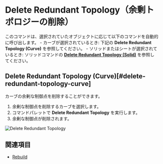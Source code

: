 
<Reference shortcut="" command="Delete Redundant Topology" button="" />

# Delete Redundant Topology（余剰トポロジーの削除）

このコマンドは、選択されていたオブジェクトに応じて以下のコマンドを自動的に呼び出します。
    - カーブが選択されているとき: 下記の **Delete Redundant Topology (Curve)** を参照してください。
    - ソリッドまたはシートが選択されているとき: ソリッドコマンドの [**Delete Redundant Topology (Solid)**](../solid/delete-redundant-topology#delete-redundant-topology-solid) を参照してください。

## Delete Redundant Topology (Curve)[#delete-redundant-topology-curve]

カーブの余剰な制御点を削除することができます。

1. 余剰な制御点を削除するカーブを選択します。
2. コマンドパレットで **Delete Redundant Topology** を実行します。
3. 余剰な制御点が削除されます。

![Delete Redundant Topology](/img/delete-redundant-topology.gif)

## 関連項目
- [Rebuild](./rebuild)








